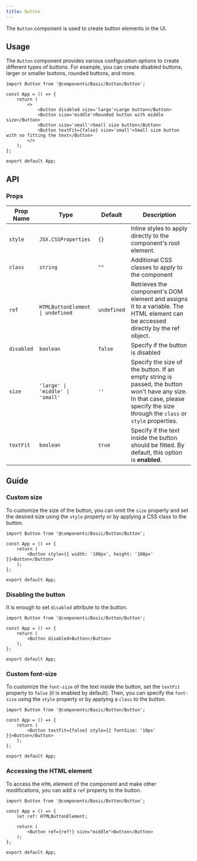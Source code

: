 ---
title: Button
---

The `Button` component is used to create button elements in the UI.

## Usage

The `Button` component provides various configuration options to create different types of buttons. For example, you can create disabled buttons, larger or smaller buttons, rounded buttons, and more.

```tsx
import Button from '@components/Basic/Button/Button';

const App = () => {
    return (
        <>
            <Button disabled size='large'>Large button</Button>
            <Button size='middle'>Rounded button with middle size</Button>
            <Button size='small'>Small size button</Button>
            <Button textFit={false} size='small'>Small size button with no fitting the text</Button>
        </>
    );
};

export default App;
```

## API

### Props

| Prop Name  | Type                                   | Default     | Description                                                                                                                                                                                  |
| ---------- | -------------------------------------- | ----------- | -------------------------------------------------------------------------------------------------------------------------------------------------------------------------------------------- |
| `style`    | `JSX.CSSProperties`                    | `{}`        | Inline styles to apply directly to the component's root element.                                                                                                                             |
| `class`    | `string`                               | `""`        | Additional CSS classes to apply to the component                                                                                                                                             |
| `ref`      | `HTMLButtonElement  \| undefined`      | `undefined` | Retrieves the component's DOM element and assigns it to a variable. The HTML element can be accessed directly by the ref object.                                                             |
| `disabled` | `boolean`                              | `false`     | Specify if the button is disabled                                                                                                                                                            |
| `size`     | `'large' \| 'middle' \| 'small'` | `''`        | Specify the size of the button. If an empty string is passed, the button won't have any size. In that case, please specify the size through the `class` or `style` properties. |
| `textFit`     | `boolean` | `true`        | Specify if the text inside the button should be fitted. By default, this option is **enabled**. |

## Guide

### Custom size

To customize the size of the button, you can omit the `size` property and set the desired size using the `style` property or by applying a CSS class to the button.

```tsx
import Button from '@components/Basic/Button/Button';

const App = () => {
    return (
        <Button style={{ width: '100px', height: '100px' }}>Button</Button>
    );
};

export default App;
```

### Disabling the button

It is enough to set `disabled` attribute to the button.

```tsx
import Button from '@components/Basic/Button/Button';

const App = () => {
    return (
        <Button disabled>Button</Button>
    );
};

export default App;
```

### Custom font-size

To customize the `font-size` of the text inside the button, set the `textFit` property to `false` (it is enabled by default). Then, you can specify the `font-size` using the `style` property or by applying a `class` to the button.

```tsx
import Button from '@components/Basic/Button/Button';

const App = () => {
    return (
        <Button textFit={false} style={{ fontSize: '10px' }}>Button</Button>
    );
};

export default App;
```

### Accessing the HTML element

To access the `HTML` element of the component and make other modifications, you can add a `ref` property to the button.

```tsx
import Button from '@components/Basic/Button/Button';

const App = () => {
    let ref: HTMLButtonElement;

    return (
        <Button ref={ref!} size="middle">Button</Button>
    );
};

export default App;
```
